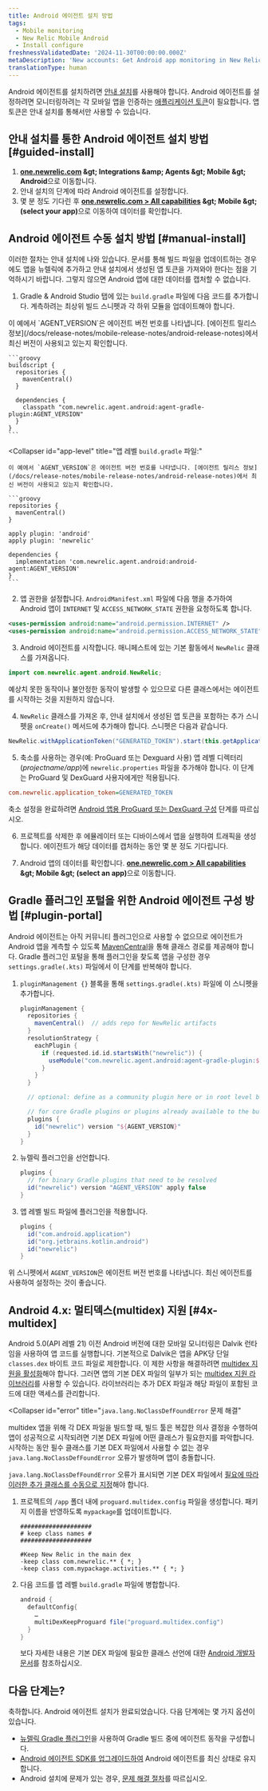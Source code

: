 ```yaml
---
title: Android 에이전트 설치 방법
tags:
  - Mobile monitoring
  - New Relic Mobile Android
  - Install configure
freshnessValidatedDate: '2024-11-30T00:00:00.000Z'
metaDescription: 'New accounts: Get Android app monitoring in New Relic at newrelic.com/signup. Existing accounts: Add mobile monitoring to your Android apps from the UI.'
translationType: human
---
```


Android 에이전트를 설치하려면 [안내 설치](https://onenr.io/0kjnEoryzRo)를 사용해야 합니다. Android 에이전트를 설정하려면 모니터링하려는 각 모바일 앱을 인증하는 [애플리케이션 토큰](/docs/mobile-apps/viewing-your-application-token)이 필요합니다. 앱 토큰은 안내 설치를 통해서만 사용할 수 있습니다.

## 안내 설치를 통한 Android 에이전트 설치 방법 [#guided-install]

1. <DNT>**[one.newrelic.com](https://one.newrelic.com) &amp;gt; Integrations &amp;amp; Agents &amp;gt; Mobile &amp;gt; Android**</DNT>으로 이동합니다.
2. 안내 설치의 단계에 따라 Android 에이전트를 설정합니다.
3. 몇 분 정도 기다린 후 <DNT>**[one.newrelic.com > All capabilities](https://one.newrelic.com/all-capabilities) &amp;gt; Mobile &amp;gt; (select your app)**</DNT>으로 이동하여 데이터를 확인합니다.

## Android 에이전트 수동 설치 방법 [#manual-install]

이러한 절차는 안내 설치에 나와 있습니다. 문서를 통해 빌드 파일을 업데이트하는 경우에도 앱을 뉴렐릭에 추가하고 안내 설치에서 생성된 앱 토큰을 가져와야 한다는 점을 기억하시기 바랍니다. 그렇지 않으면 Android 앱에 대한 데이터를 캡처할 수 없습니다.

1. Gradle & Android Studio 탭에 있는 `build.gradle` 파일에 다음 코드를 추가합니다. 계측하려는 최상위 빌드 스니펫과 각 하위 모듈을 업데이트해야 합니다.

<CollapserGroup>
  <Collapser
    id="project-level"
    title="프로젝트 레벨 `build.gradle` 파일:"
  >
    이 예에서 `AGENT_VERSION`은 에이전트 버전 번호를 나타냅니다. [에이전트 릴리스 정보](/docs/release-notes/mobile-release-notes/android-release-notes)에서 최신 버전이 사용되고 있는지 확인합니다.

    ```groovy
    buildscript {
      repositories {
        mavenCentral()
      }

      dependencies {
        classpath "com.newrelic.agent.android:agent-gradle-plugin:AGENT_VERSION"
      }
    }
    ```
  </Collapser>

  <Collapser
    id="app-level"
    title="앱 레벨 `build.gradle` 파일:"
  >
    이 예에서 `AGENT_VERSION`은 에이전트 버전 번호를 나타냅니다. [에이전트 릴리스 정보](/docs/release-notes/mobile-release-notes/android-release-notes)에서 최신 버전이 사용되고 있는지 확인합니다.

    ```groovy
    repositories {
      mavenCentral()
    }

    apply plugin: 'android'
    apply plugin: 'newrelic'

    dependencies {
      implementation 'com.newrelic.agent.android:android-agent:AGENT_VERSION'
    }
    ```
  </Collapser>
</CollapserGroup>

2. 앱 권한을 설정합니다. `AndroidManifest.xml` 파일에 다음 행을 추가하여 Android 앱이 `INTERNET` 및 `ACCESS_NETWORK_STATE` 권한을 요청하도록 합니다.

```xml
<uses-permission android:name="android.permission.INTERNET" />
<uses-permission android:name="android.permission.ACCESS_NETWORK_STATE" />
```

3. Android 에이전트를 시작합니다. 매니페스트에 있는 기본 활동에서 `NewRelic` 클래스를 가져옵니다.

```java
import com.newrelic.agent.android.NewRelic;
```

예상치 못한 동작이나 불안정한 동작이 발생할 수 있으므로 다른 클래스에서는 <InlinePopover type="mobile"/>에이전트를 시작하는 것을 지원하지 않습니다.

4. `NewRelic` 클래스를 가져온 후, 안내 설치에서 생성된 앱 토큰을 포함하는 추가 스니펫을 `onCreate()` 메서드에 추가해야 합니다. 스니펫은 다음과 같습니다.

```java
NewRelic.withApplicationToken("GENERATED_TOKEN").start(this.getApplicationContext());
```

5. 축소를 사용하는 경우(예: ProGuard 또는 Dexguard 사용) 앱 레벨 디렉터리(_projectname/app_)에 `newrelic.properties` 파일을 추가해야 합니다. 이 단계는 ProGuard 및 DexGuard 사용자에게만 적용됩니다.

```ini
com.newrelic.application_token=GENERATED_TOKEN
```

축소 설정을 완료하려면 [Android 앱용 ProGuard 또는 DexGuard 구성](/docs/mobile-monitoring/new-relic-mobile-android/install-configure/configure-proguard-or-dexguard-android-apps) 단계를 따르십시오.

6. 프로젝트를 삭제한 후 에뮬레이터 또는 디바이스에서 앱을 실행하여 트래픽을 생성합니다. 에이전트가 해당 데이터를 캡처하는 동안 몇 분 정도 기다립니다.

7. Android 앱의 데이터를 확인합니다. <DNT>**[one.newrelic.com > All capabilities](https://one.newrelic.com/all-capabilities) &amp;gt; Mobile &amp;gt; (select an app)**</DNT>으로 이동합니다.

## Gradle 플러그인 포털을 위한 Android 에이전트 구성 방법 [#plugin-portal]

Android 에이전트는 아직 커뮤니티 플러그인으로 사용할 수 없으므로 에이전트가 Android 앱을 계측할 수 있도록 [MavenCentral](https://mvnrepository.com/artifact/com.newrelic.agent.android/agent-gradle-plugin)을 통해 클래스 경로를 제공해야 합니다. Gradle 플러그인 포털을 통해 플러그인을 찾도록 앱을 구성한 경우 `settings.gradle(.kts)` 파일에서 이 단계를 반복해야 합니다.

1. `pluginManagement {}` 블록을 통해 `settings.gradle(.kts)` 파일에 이 스니펫을 추가합니다.

   ```groovy
   pluginManagement {
     repositories {
       mavenCentral()  // adds repo for NewRelic artifacts
     }
     resolutionStrategy {
       eachPlugin {
         if (requested.id.id.startsWith("newrelic")) {
           useModule("com.newrelic.agent.android:agent-gradle-plugin:${AGENT_VERSION}")
         }
       }
     }

     // optional: define as a community plugin here or in root level build file

     // for core Gradle plugins or plugins already available to the build script
     plugins {
       id("newrelic") version "${AGENT_VERSION}"
     }
   }
   ```

2. 뉴렐릭 플러그인을 선언합니다.

   ```groovy
   plugins {
     // for binary Gradle plugins that need to be resolved
     id("newrelic") version "AGENT_VERSION" apply false
   }
   ```

3. 앱 레벨 빌드 파일에 플러그인을 적용합니다.

   ```groovy
   plugins {
     id("com.android.application")
     id("org.jetbrains.kotlin.android")
     id("newrelic")
   }
   ```

위 스니펫에서 `AGENT_VERSION`은 에이전트 버전 번호를 나타냅니다. 최신 에이전트를 사용하여 설정하는 것이 좋습니다.

## Android 4.x: 멀티덱스(multidex) 지원 [#4x-multidex]

Android 5.0(API 레벨 21) 이전 Android 버전에 대한 모바일 모니터링은 Dalvik 런타임을 사용하여 앱 코드를 실행합니다. 기본적으로 Dalvik은 앱을 APK당 단일 `classes.dex` 바이트 코드 파일로 제한합니다. 이 제한 사항을 해결하려면 [multidex 지원을 활성화](https://developer.android.com/studio/build/multidex.html)해야 합니다. 그러면 앱의 기본 DEX 파일의 일부가 되는 [multidex 지원 라이브러리](https://developer.android.com/tools/support-library/features.html#multidex)를 사용할 수 있습니다. 라이브러리는 추가 DEX 파일과 해당 파일이 포함된 코드에 대한 액세스를 관리합니다.

<Collapser
  id="error"
  title="`java.lang.NoClassDefFoundError` 문제 해결"
>
  multidex 앱을 위해 각 DEX 파일을 빌드할 때, 빌드 툴은 복잡한 의사 결정을 수행하여 앱이 성공적으로 시작되려면 기본 DEX 파일에 어떤 클래스가 필요한지를 파악합니다. 시작하는 동안 필수 클래스를 기본 DEX 파일에서 사용할 수 없는 경우 `java.lang.NoClassDefFoundError` 오류가 발생하며 앱이 충돌합니다.

  `java.lang.NoClassDefFoundError` 오류가 표시되면 기본 DEX 파일에서 [필요에 따라 이러한 추가 클래스를 수동으로 지정](https://developer.android.com/studio/build/multidex.html#keep)해야 합니다.

  1. 프로젝트의 `/app` 폴더 내에 `proguard.multidex.config` 파일을 생성합니다. 패키지 이름을 반영하도록 `mypackage`를 업데이트합니다.

     ```profile
     ####################
     # keep class names #
     ####################

     #Keep New Relic in the main dex
     -keep class com.newrelic.** { *; }
     -keep class com.mypackage.activities.** { *; }
     ```

  2. 다음 코드를 앱 레벨 `build.gradle` 파일에 병합합니다.

     ```groovy
     android {
       defaultConfig{
         …
         multiDexKeepProguard file("proguard.multidex.config")
       }
     }
     ```

     보다 자세한 내용은 기본 DEX 파일에 필요한 클래스 선언에 대한 [Android 개발자 문서](https://developer.android.com/studio/build/multidex.html#keep)를 참조하십시오.
</Collapser>

## 다음 단계는?

축하합니다. Android 에이전트 설치가 완료되었습니다. 다음 단계에는 몇 가지 옵션이 있습니다.

* [뉴렐릭 Gradle 플러그인](/docs/mobile-monitoring/new-relic-mobile-android/install-configure/configure-new-relic-gradle-plugin)을 사용하여 Gradle 빌드 중에 에이전트 동작을 구성합니다.
* [Android 에이전트 SDK를 업그레이드하여](/docs/mobile-monitoring/new-relic-mobile-android/install-configure/upgrading-new-relic-mobiles-android-sdk) Android 에이전트를 최신 상태로 유지합니다.
* Android 설치에 문제가 있는 경우, [문제 해결 절차](/docs/mobile-monitoring/new-relic-mobile-android/troubleshoot/no-data-appears-android)를 따르십시오.

